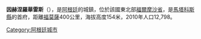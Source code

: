 '''因赫涅羅華雷斯'''（{{lang-es|Ingeniero Juárez}}），是[[阿根廷|阿根廷]]的城鎮，位於該國東北部[[福爾摩沙省|福爾摩沙省]]，是[[馬塔科斯縣|馬塔科斯縣]]的首府，距離[[福莫薩_(阿根廷)|福莫薩]]400公里，海拔高度154米，2010年人口12,798。

{{coord|23|54|S|61|51|W|display=title|region:AR_type:city_source:GNS-enwiki}}

{{Argentina-geo-stub}}
[[Category:阿根廷城市|Category:阿根廷城市]]